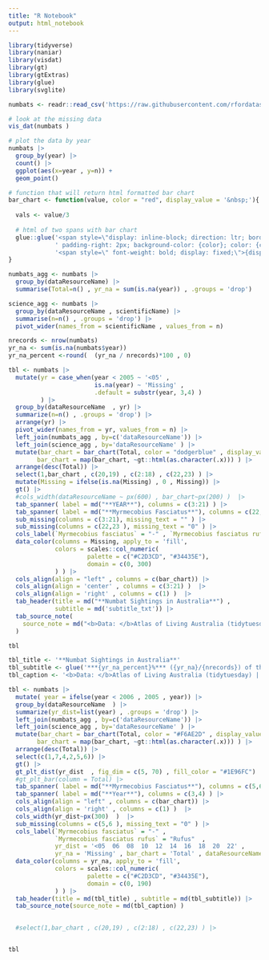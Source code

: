 ```yaml
---
title: "R Notebook"
output: html_notebook
---
```



```r
library(tidyverse)
library(naniar)
library(visdat)
library(gt)
library(gtExtras)
library(glue)
library(svglite)

```



```r
numbats <- readr::read_csv('https://raw.githubusercontent.com/rfordatascience/tidytuesday/master/data/2023/2023-03-07/numbats.csv')

```



```r
# look at the missing data
vis_dat(numbats )
```


```r
# plot the data by year
numbats |>
  group_by(year) |>
  count() |>
  ggplot(aes(x=year , y=n)) +
  geom_point()
```


```r
# function that will return html formatted bar chart
bar_chart <- function(value, color = "red", display_value = '&nbsp;'){
  
  vals <- value/3
  
  # html of two spans with bar chart
  glue::glue('<span style=\"display: inline-block; direction: ltr; border-radius: 4px; ' , 
             ' padding-right: 2px; background-color: {color}; color: {color}; width: {vals} \">&nbsp;</span> ' , 
             '<span style=\" font-weight: bold; display: fixed;\">{display_value}</span>')
}
```



```r
numbats_agg <- numbats |>
  group_by(dataResourceName) |>
  summarise(Total=n() , yr_na = sum(is.na(year)) , .groups = 'drop')

science_agg <- numbats |>
  group_by(dataResourceName , scientificName) |>
  summarise(n=n() , .groups = 'drop') |>
  pivot_wider(names_from = scientificName , values_from = n)

nrecords <- nrow(numbats)
yr_na <- sum(is.na(numbats$year))
yr_na_percent <-round(  (yr_na / nrecords)*100 , 0)

```


```r


tbl <- numbats |>
  mutate(yr = case_when(year < 2005 ~ '<05' , 
                        is.na(year) ~ 'Missing' , 
                        .default = substr(year, 3,4) )
         ) |>
  group_by(dataResourceName  , yr) |>
  summarize(n=n() , .groups = 'drop') |>
  arrange(yr) |>
  pivot_wider(names_from = yr, values_from = n) |>
  left_join(numbats_agg , by=c('dataResourceName')) |>
  left_join(science_agg , by='dataResourceName' ) |>
  mutate(bar_chart = bar_chart(Total, color = "dodgerblue" , display_value = Total ),
        bar_chart = map(bar_chart, ~gt::html(as.character(.x))) ) |>
  arrange(desc(Total)) |>
  select(1,bar_chart , c(20,19) , c(2:18) , c(22,23) ) |>
  mutate(Missing = ifelse(is.na(Missing) , 0 , Missing)) |>
  gt() |>
  #cols_width(dataResourceName ~ px(600) , bar_chart~px(200) )  |>
  tab_spanner( label = md("**YEAR**"), columns = c(3:21) ) |>
  tab_spanner( label = md("**Myrmecobius Fasciatus**"), columns = c(22,23 ) ) |>
  sub_missing(columns = c(3:21), missing_text = "" ) |>
  sub_missing(columns = c(22,23 ), missing_text = "0" ) |>
  cols_label(`Myrmecobius fasciatus` = "-" , `Myrmecobius fasciatus rufus` = "Rufus" ) |>
  data_color(columns = Missing, apply_to = 'fill', 
             colors = scales::col_numeric(
                      palette = c("#C2D3CD", "#34435E"),
                      domain = c(0, 300)
             ) ) |>
  cols_align(align = "left" , columns = c(bar_chart)) |>
  cols_align(align = 'center' , columns = c(3:21) )  |>
  cols_align(align = 'right' , columns = c(1) )  |>
  tab_header(title = md("**Numbat Sightings in Australia**") , 
             subtitle = md('subtitle_txt')) |>
  tab_source_note(
    source_note = md("<b>Data: </b>Atlas of Living Australia (tidytuesday) | <b>Table: </b> Nat Rivera @Itsnatrivera")
  ) 

tbl
```




```r
tbl_title <- '**Numbat Sightings in Australia**'
tbl_subtitle <- glue('***{yr_na_percent}%*** ({yr_na}/{nrecords}) of the data is missing timespamps with most comming from Western Australian Museum provider for OZCAM')
tbl_caption <- '<b>Data: </b>Atlas of Living Australia (tidytuesday) | <b>Table: </b> Nat Rivera @Itsnatrivera'

tbl <- numbats |>
  mutate( year = ifelse(year < 2006 , 2005 , year)) |>
  group_by(dataResourceName  ) |>
  summarize(yr_dist=list(year) , .groups = 'drop') |>
  left_join(numbats_agg , by=c('dataResourceName')) |>
  left_join(science_agg , by='dataResourceName' ) |>
  mutate(bar_chart = bar_chart(Total, color = "#F6AE2D" , display_value = Total ),
        bar_chart = map(bar_chart, ~gt::html(as.character(.x))) ) |>
  arrange(desc(Total)) |>
  select(c(1,7,4,2,5,6)) |>
  gt() |>
  gt_plt_dist(yr_dist  , fig_dim = c(5, 70) , fill_color = "#1E96FC") |>
  #gt_plt_bar(column = Total) |>
  tab_spanner( label = md("**Myrmecobius Fasciatus**"), columns = c(5,6) ) |>
  tab_spanner( label = md("**Year**"), columns = c(3,4) ) |>
  cols_align(align = "left" , columns = c(bar_chart)) |>
  cols_align(align = 'right' , columns = c(1) )  |>
  cols_width(yr_dist~px(300)  )  |>
  sub_missing(columns = c(5,6 ), missing_text = "0" ) |>
  cols_label(`Myrmecobius fasciatus` = "-" , 
             `Myrmecobius fasciatus rufus` = "Rufus"  ,
             yr_dist = '<05  06  08  10  12  14  16  18  20  22' , 
             yr_na = 'Missing' , bar_chart = 'Total' , dataResourceName = 'Data Resource') |>
  data_color(columns = yr_na, apply_to = 'fill', 
             colors = scales::col_numeric(
                      palette = c("#C2D3CD", "#34435E"),
                      domain = c(0, 190)
             ) ) |>
  tab_header(title = md(tbl_title) , subtitle = md(tbl_subtitle)) |>
  tab_source_note(source_note = md(tbl_caption) )

  
  #select(1,bar_chart , c(20,19) , c(2:18) , c(22,23) ) |>


tbl
```




